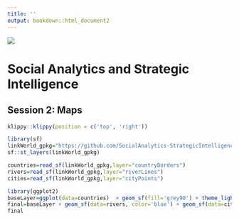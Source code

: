 ```yaml
---
title: ''
output: bookdown::html_document2
---
```


<img src="https://i.imgur.com/6U6q5jQ.png"/>


<h1>Social Analytics and Strategic Intelligence</h1>

<h2>Session 2: Maps</h2>



```r
klippy::klippy(position = c('top', 'right'))
```


```r
library(sf)
linkWorld_gpkg="https://github.com/SocialAnalytics-StrategicIntelligence/TablesAndMaps/raw/main/maps/worldMap.gpkg"
sf::st_layers(linkWorld_gpkg)
```

```r
countries=read_sf(linkWorld_gpkg,layer="countryBorders")
rivers=read_sf(linkWorld_gpkg,layer="riverLines")
cities=read_sf(linkWorld_gpkg,layer="cityPoints")
```

```r
library(ggplot2)
baseLayer=ggplot(data=countries)  + geom_sf(fill='grey90') + theme_light()
final=baseLayer + geom_sf(data=rivers, color='blue') + geom_sf(data=cities, color='red') 
final

```

